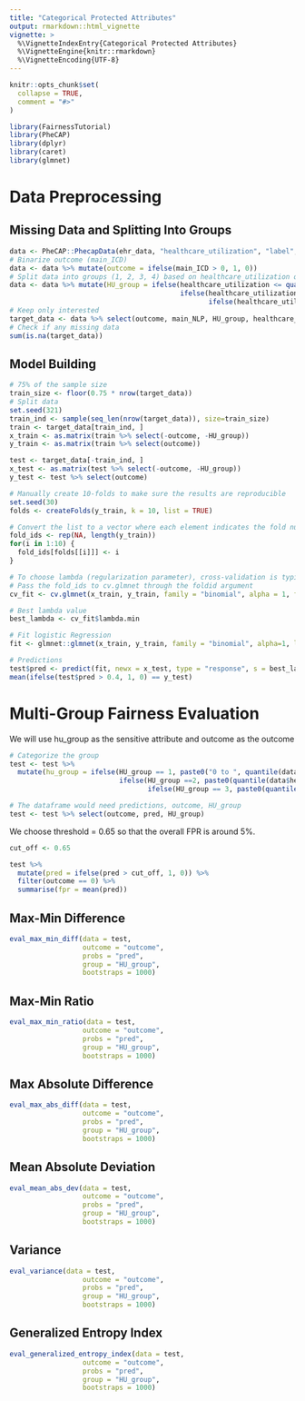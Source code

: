 ```yaml
---
title: "Categorical Protected Attributes"
output: rmarkdown::html_vignette
vignette: >
  %\VignetteIndexEntry{Categorical Protected Attributes}
  %\VignetteEngine{knitr::rmarkdown}
  %\VignetteEncoding{UTF-8}
---
```


```r
knitr::opts_chunk$set(
  collapse = TRUE,
  comment = "#>"
)
```

```r
library(FairnessTutorial)
library(PheCAP)
library(dplyr)
library(caret)
library(glmnet)
```

# Data Preprocessing

## Missing Data and Splitting Into Groups

```r
data <- PheCAP::PhecapData(ehr_data, "healthcare_utilization", "label", 0.4)$frame
# Binarize outcome (main_ICD)
data <- data %>% mutate(outcome = ifelse(main_ICD > 0, 1, 0))
# Split data into groups (1, 2, 3, 4) based on healthcare_utilization quantiles
data <- data %>% mutate(HU_group = ifelse(healthcare_utilization <= quantile(healthcare_utilization, 0.25), 1,
                                          ifelse(healthcare_utilization <= quantile(healthcare_utilization, 0.5), 2,
                                                 ifelse(healthcare_utilization <= quantile(healthcare_utilization, 0.75), 3, 4))))
# Keep only interested
target_data <- data %>% select(outcome, main_NLP, HU_group, healthcare_utilization, starts_with("NLP"))
# Check if any missing data
sum(is.na(target_data))
```

## Model Building

```r
# 75% of the sample size
train_size <- floor(0.75 * nrow(target_data))
# Split data
set.seed(321)
train_ind <- sample(seq_len(nrow(target_data)), size=train_size)
train <- target_data[train_ind, ]
x_train <- as.matrix(train %>% select(-outcome, -HU_group))
y_train <- as.matrix(train %>% select(outcome))

test <- target_data[-train_ind, ]
x_test <- as.matrix(test %>% select(-outcome, -HU_group))
y_test <- test %>% select(outcome)

# Manually create 10-folds to make sure the results are reproducible
set.seed(30)
folds <- createFolds(y_train, k = 10, list = TRUE)

# Convert the list to a vector where each element indicates the fold number
fold_ids <- rep(NA, length(y_train))
for(i in 1:10) {
  fold_ids[folds[[i]]] <- i
}

# To choose lambda (regularization parameter), cross-validation is typically used
# Pass the fold_ids to cv.glmnet through the foldid argument
cv_fit <- cv.glmnet(x_train, y_train, family = "binomial", alpha = 1, foldid = fold_ids)

# Best lambda value
best_lambda <- cv_fit$lambda.min

# Fit logistic Regression
fit <- glmnet::glmnet(x_train, y_train, family = "binomial", alpha=1, lambda = best_lambda)

# Predictions
test$pred <- predict(fit, newx = x_test, type = "response", s = best_lambda)[,1]
mean(ifelse(test$pred > 0.4, 1, 0) == y_test)
```

# Multi-Group Fairness Evaluation

We will use hu_group as the sensitive attribute and outcome as the outcome

```r
# Categorize the group
test <- test %>%
  mutate(hu_group = ifelse(HU_group == 1, paste0("0 to ", quantile(data$healthcare_utilization, 0.25)),
                           ifelse(HU_group ==2, paste0(quantile(data$healthcare_utilization, 0.25), " to ", quantile(data$healthcare_utilization, 0.5)),
                                  ifelse(HU_group == 3, paste0(quantile(data$healthcare_utilization, 0.5), " to ", quantile(data$healthcare_utilization, 0.75)), paste0(quantile(data$healthcare_utilization, 0.75), " to ", quantile(data$healthcare_utilization, 1))))))

# The dataframe would need predictions, outcome, HU_group
test <- test %>% select(outcome, pred, HU_group)
```

We choose threshold = 0.65 so that the overall FPR is around 5%.

```r
cut_off <- 0.65

test %>% 
  mutate(pred = ifelse(pred > cut_off, 1, 0)) %>% 
  filter(outcome == 0) %>% 
  summarise(fpr = mean(pred))
```

## Max-Min Difference

```r
eval_max_min_diff(data = test, 
                  outcome = "outcome", 
                  probs = "pred",
                  group = "HU_group",
                  bootstraps = 1000)
```

## Max-Min Ratio

```r
eval_max_min_ratio(data = test, 
                  outcome = "outcome", 
                  probs = "pred",
                  group = "HU_group",
                  bootstraps = 1000)
```

## Max Absolute Difference

```r
eval_max_abs_diff(data = test, 
                  outcome = "outcome", 
                  probs = "pred",
                  group = "HU_group",
                  bootstraps = 1000)
```

## Mean Absolute Deviation

```r
eval_mean_abs_dev(data = test, 
                  outcome = "outcome", 
                  probs = "pred",
                  group = "HU_group",
                  bootstraps = 1000)
```

## Variance

```r
eval_variance(data = test, 
                  outcome = "outcome", 
                  probs = "pred",
                  group = "HU_group",
                  bootstraps = 1000)
```

## Generalized Entropy Index

```r
eval_generalized_entropy_index(data = test, 
                  outcome = "outcome", 
                  probs = "pred",
                  group = "HU_group",
                  bootstraps = 1000)
```
